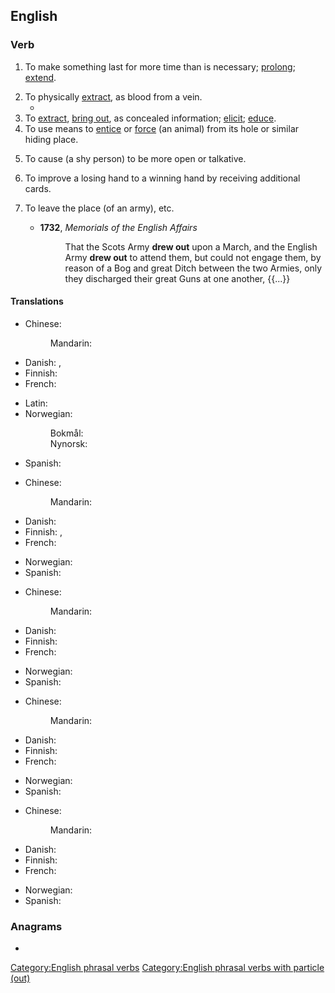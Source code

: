 ==English==

===Verb===
{{en-verb|draws out|drawing out|drew out|drawn out}}

# To make something last for more time than is necessary; [[prolong]]; [[extend]].
#: {{ux|en|It seems the boss tries to '''draw out''' these meetings for as long as possible {{nowrap|just to punish us.}}}}
# To physically [[extract]], as blood from a vein.
#* {{RQ:Jefferies Amateur Poacher|chapter=II|passage=Orion hit a rabbit once; but though sore wounded it got to the bury, and, struggling in, the arrow caught the side of the hole and was '''drawn out'''. Indeed, a nail filed sharp is not of much avail as an arrowhead; you must have it barbed, and that was a little beyond our skill.}}
# To [[extract]], [[bring out]], as concealed information; [[elicit]]; [[educe]].
# To use means to [[entice]] or [[force]] (an animal) from its hole or similar hiding place.
#: {{ux|en|They used raw meat to '''draw''' the beast '''out''' of the cave.}}
# {{lb|en|by extension}} To cause (a shy person) to be more open or talkative.
#: {{ux|en|She's really a neat person if you just take the time to '''draw''' her '''out'''.}}
# {{lb|en|poker}} To improve a losing hand to a winning hand by receiving additional cards.
#: {{ux|en|Jill had a flush on the [[turn]], but Jimmy '''drew out''' by completing a full house on the [[river]].}}
# {{lb|en|obsolete|intransitive}} To leave the place (of an army), etc.
#* '''1732''', ''Memorials of the English Affairs''
#*: That the Scots Army '''drew out''' upon a March, and the English Army '''drew out''' to attend them, but could not engage them, by reason of a Bog and great Ditch between the two Armies, only they discharged their great Guns at one another, {{...}}

====Translations====
{{trans-top|to make something last for more time than is necessary}}
* Chinese:
*: Mandarin: {{t-needed|cmn}}
* Danish: {{t|da|trække ud}}, {{t+|da|forhale}}
* Finnish: {{t|fi|pitkittää}}
* French: {{t|fr|faire durer}}
{{trans-mid}}
* Latin: {{t|la|prōrogō}}
* Norwegian:
*: Bokmål: {{t|nb|hale ut}}
*: Nynorsk: {{t|nn|hale ut}}
* Spanish: {{t-needed|es}}
{{trans-bottom}}

{{trans-top|to physically extract}}
* Chinese:
*: Mandarin: {{t-needed|cmn}}
* Danish: {{t|da|trække ud}}
* Finnish: {{t+|fi|valuttaa}}, {{t|fi|vuodattaa}}
* French: {{t-needed|fr}}
{{trans-mid}}
* Norwegian: {{t-needed|no}}
* Spanish: {{t-needed|es}}
{{trans-bottom}}

{{trans-top|to extract, bring out}}
* Chinese:
*: Mandarin: {{t-needed|cmn}}
* Danish: {{t|da|trække frem}}
* Finnish: {{t+|fi|paljastaa}}
* French: {{t-needed|fr}}
{{trans-mid}}
* Norwegian: {{t-needed|no}}
* Spanish: {{t+|es|sonsacar}}
{{trans-bottom}}

{{trans-top|to entice or force from a hiding place}}
* Chinese:
*: Mandarin: {{t-needed|cmn}}
* Danish: {{t|da|lokke frem}}
* Finnish: {{t+|fi|houkutella}}
* French: {{t-needed|fr}}
{{trans-mid}}
* Norwegian: {{t-needed|no}}
* Spanish: {{t-needed|es}}
{{trans-bottom}}

{{trans-top|poker: to improve a losing hand}}
* Chinese:
*: Mandarin: {{t-needed|cmn}}
* Danish: {{t|da|trække sig}}
* Finnish: {{t+|fi|parantaa}}
* French: {{t-needed|fr}}
{{trans-mid}}
* Norwegian: {{t-needed|no}}
* Spanish: {{t-needed|es}}
{{trans-bottom}}

===Anagrams===
* {{anagrams|en|a=adortuw|outdraw|outward}}

[[Category:English phrasal verbs]]
[[Category:English phrasal verbs with particle (out)]]